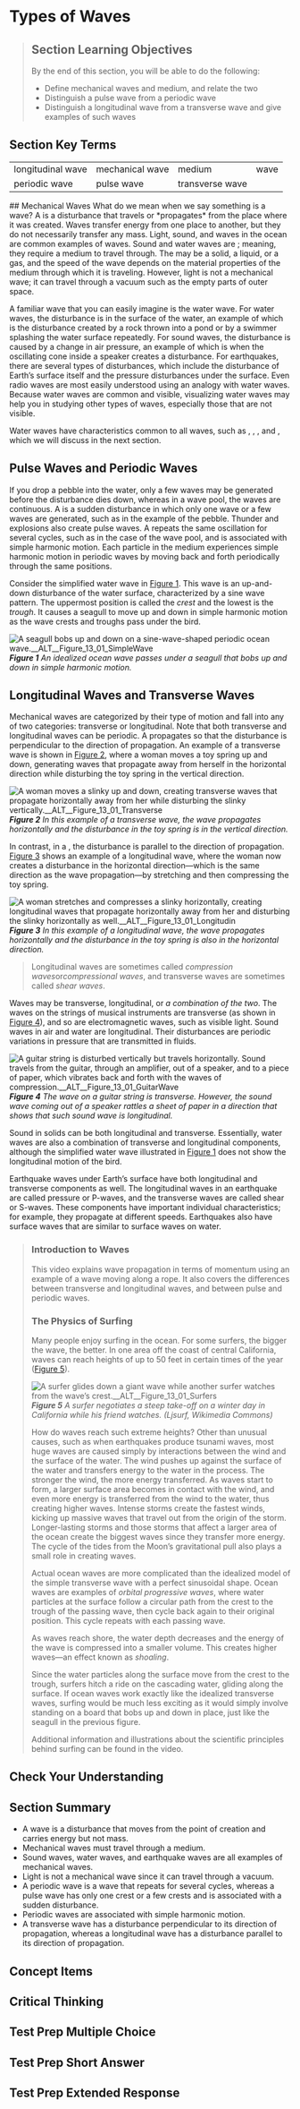 # Types of Waves
> 
> ## Section Learning Objectives
> By the end of this section, you will be able to do the following:
> 
> * Define mechanical waves and medium, and relate the two
> * Distinguish a pulse wave from a periodic wave
> * Distinguish a longitudinal wave from a transverse wave and give examples of such waves

## Section Key Terms
<table><tr><td>longitudinal wave</td>
<td>mechanical wave</td>
<td>medium</td>
<td>wave</td></tr>
<tr><td>periodic wave</td>
<td>pulse wave</td>
<td>transverse wave</td>
<td></td></tr></table>
## Mechanical Waves
What do we mean when we say something is a wave? A  is a disturbance that travels or *propagates* from the place where it was created. Waves transfer energy from one place to another, but they do not necessarily transfer any mass. Light, sound, and waves in the ocean are common examples of waves. Sound and water waves are ; meaning, they require a medium to travel through. The  may be a solid, a liquid, or a gas, and the speed of the wave depends on the material properties of the medium through which it is traveling. However, light is not a mechanical wave; it can travel through a vacuum such as the empty parts of outer space.

A familiar wave that you can easily imagine is the water wave. For water waves, the disturbance is in the surface of the water, an example of which is the disturbance created by a rock thrown into a pond or by a swimmer splashing the water surface repeatedly. For sound waves, the disturbance is caused by a change in air pressure, an example of which is when the oscillating cone inside a speaker creates a disturbance. For earthquakes, there are several types of disturbances, which include the disturbance of Earth’s surface itself and the pressure disturbances under the surface. Even radio waves are most easily understood using an analogy with water waves. Because water waves are common and visible, visualizing water waves may help you in studying other types of waves, especially those that are not visible.

Water waves have characteristics common to all waves, such as , , , and , which we will discuss in the next section.


## Pulse Waves and Periodic Waves
If you drop a pebble into the water, only a few waves may be generated before the disturbance dies down, whereas in a wave pool, the waves are continuous. A  is a sudden disturbance in which only one wave or a few waves are generated, such as in the example of the pebble. Thunder and explosions also create pulse waves. A  repeats the same oscillation for several cycles, such as in the case of the wave pool, and is associated with simple harmonic motion. Each particle in the medium experiences simple harmonic motion in periodic waves by moving back and forth periodically through the same positions.


Consider the simplified water wave in [Figure 1](#Figure_13_01_SimpleWave). This wave is an up-and-down disturbance of the water surface, characterized by a sine wave pattern. The uppermost position is called the *crest* and the lowest is the *trough*. It causes a seagull to move up and down in simple harmonic motion as the wave crests and troughs pass under the bird.

![A seagull bobs up and down on a sine-wave-shaped periodic ocean wave.__ALT__Figure_13_01_SimpleWave](__MEDIA_URL__CNX_HSPhysics_13_01_SimpleWave.jpg)
***Figure 1** An idealized ocean wave passes under a seagull that bobs up and down in simple harmonic motion.*

## Longitudinal Waves and Transverse Waves
Mechanical waves are categorized by their type of motion and fall into any of two categories: transverse or longitudinal. Note that both transverse and longitudinal waves can be periodic. A  propagates so that the disturbance is perpendicular to the direction of propagation. An example of a transverse wave is shown in [Figure 2](#Figure_13_01_Transverse), where a woman moves a toy spring up and down, generating waves that propagate away from herself in the horizontal direction while disturbing the toy spring in the vertical direction.

![A woman moves a slinky up and down, creating transverse waves that propagate horizontally away from her while disturbing the slinky vertically.__ALT__Figure_13_01_Transverse](__MEDIA_URL__CNX_HSPhysics_13_01_TransverseWave.jpg)
***Figure 2** In this example of a transverse wave, the wave propagates horizontally and the disturbance in the toy spring is in the vertical direction.*

In contrast, in a , the disturbance is parallel to the direction of propagation. [Figure 3](#Figure_13_01_Longitudin) shows an example of a longitudinal wave, where the woman now creates a disturbance in the horizontal direction—which is the same direction as the wave propagation—by stretching and then compressing the toy spring.

![A woman stretches and compresses a slinky horizontally, creating longitudinal waves that propagate horizontally away from her and disturbing the slinky horizontally as well.__ALT__Figure_13_01_Longitudin](__MEDIA_URL__CNX_HSPhysics_13_01_Longitudin.jpg)
***Figure 3** In this example of a longitudinal wave, the wave propagates horizontally and the disturbance in the toy spring is also in the horizontal direction.*

> Longitudinal waves are sometimes called *compression waves*or*compressional waves*, and transverse waves are sometimes called *shear waves*.

Waves may be transverse, longitudinal, or *a combination of the two*. The waves on the strings of musical instruments are transverse (as shown in [Figure 4](#Figure_13_01_GuitarWave)), and so are electromagnetic waves, such as visible light. Sound waves in air and water are longitudinal. Their disturbances are periodic variations in pressure that are transmitted in fluids.

![A guitar string is disturbed vertically but travels horizontally. Sound travels from the guitar, through an amplifier, out of a speaker, and to a piece of paper, which vibrates back and forth with the waves of compression.__ALT__Figure_13_01_GuitarWave](__MEDIA_URL__CNX_HSPhysics_13_01_GuitarWave.jpg)
***Figure 4** The wave on a guitar string is transverse. However, the sound wave coming out of a speaker rattles a sheet of paper in a direction that shows that such sound wave is longitudinal.*

Sound in solids can be both longitudinal and transverse. Essentially, water waves are also a combination of transverse and longitudinal components, although the simplified water wave illustrated in [Figure 1](#Figure_13_01_SimpleWave) does not show the longitudinal motion of the bird.

Earthquake waves under Earth’s surface have both longitudinal and transverse components as well. The longitudinal waves in an earthquake are called pressure or P-waves, and the transverse waves are called shear or S-waves. These components have important individual characteristics; for example, they propagate at different speeds. Earthquakes also have surface waves that are similar to surface waves on water.


> ### Introduction to Waves
> This video explains wave propagation in terms of momentum using an example of a wave moving along a rope. It also covers the differences between transverse and longitudinal waves, and between pulse and periodic waves.
> 
> 
> ### The Physics of Surfing
> Many people enjoy surfing in the ocean. For some surfers, the bigger the wave, the better. In one area off the coast of central California, waves can reach heights of up to 50 feet in certain times of the year ([Figure 5](#Figure_13_01_Surfers)).
> 
> ![A surfer glides down a giant wave while another surfer watches from the wave’s crest.__ALT__Figure_13_01_Surfers](__MEDIA_URL__CNX_HSPhysics_13_01_Surfers.jpg)
> ***Figure 5** A surfer negotiates a steep take-off on a winter day in California while his friend watches. (Ljsurf, Wikimedia Commons)*
> 
> How do waves reach such extreme heights? Other than unusual causes, such as when earthquakes produce tsunami waves, most huge waves are caused simply by interactions between the wind and the surface of the water. The wind pushes up against the surface of the water and transfers energy to the water in the process. The stronger the wind, the more energy transferred. As waves start to form, a larger surface area becomes in contact with the wind, and even more energy is transferred from the wind to the water, thus creating higher waves. Intense storms create the fastest winds, kicking up massive waves that travel out from the origin of the storm. Longer-lasting storms and those storms that affect a larger area of the ocean create the biggest waves since they transfer more energy. The cycle of the tides from the Moon’s gravitational pull also plays a small role in creating waves.
> 
> Actual ocean waves are more complicated than the idealized model of the simple transverse wave with a perfect sinusoidal shape. Ocean waves are examples of *orbital progressive waves*, where water particles at the surface follow a circular path from the crest to the trough of the passing wave, then cycle back again to their original position. This cycle repeats with each passing wave.
> 
> As waves reach shore, the water depth decreases and the energy of the wave is compressed into a smaller volume. This creates higher waves—an effect known as *shoaling*.
> 
> Since the water particles along the surface move from the crest to the trough, surfers hitch a ride on the cascading water, gliding along the surface. If ocean waves work exactly like the idealized transverse waves, surfing would be much less exciting as it would simply involve standing on a board that bobs up and down in place, just like the seagull in the previous figure.
> 
> Additional information and illustrations about the scientific principles behind surfing can be found in the  video.
> 
## Check Your Understanding







## Section Summary
* A wave is a disturbance that moves from the point of creation and carries energy but not mass.
* Mechanical waves must travel through a medium.
* Sound waves, water waves, and earthquake waves are all examples of mechanical waves.
* Light is not a mechanical wave since it can travel through a vacuum.
* A periodic wave is a wave that repeats for several cycles, whereas a pulse wave has only one crest or a few crests and is associated with a sudden disturbance.
* Periodic waves are associated with simple harmonic motion.
* A transverse wave has a disturbance perpendicular to its direction of propagation, whereas a longitudinal wave has a disturbance parallel to its direction of propagation.
## Concept Items




## Critical Thinking




## Test Prep Multiple Choice




## Test Prep Short Answer






## Test Prep Extended Response


